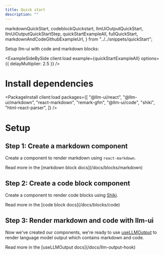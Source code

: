 ```yaml
---
title: Quick start
description: ""
---
```


  markdownQuickStart,
  codeblockQuickstart,
  llmUiOutputQuickStart,
  llmUiOutputQuickStartStep,
  quickStartExampleAll,
  fullQuickStart,
  markdownAndCodeGithubExampleUrl,
} from "../../snippets/quickStart";

Setup llm-ui with code and markdown blocks:

<ExampleSideBySide
  client:load
  example={quickStartExampleAll}
  options={{ delayMultiplier: 2.5 }}
/>

# Install dependencies

<PackageInstall
  client:load
  packages={[
    "@llm-ui/react",
    "@llm-ui/markdown",
    "react-markdown",
    "remark-gfm",
    "@llm-ui/code",
    "shiki",
    "html-react-parser",
  ]}
/>

# Setup

<div class="flex flex-row items-center gap-2">
  <CopyButton client:load text="Copy full example" toCopy={fullQuickStart} />
  <GithubLinkButton client:load href={markdownAndCodeGithubExampleUrl} />
</div>

## Step 1: Create a markdown component

Create a component to render markdown using `react-markdown`.

<CodeBlock code={markdownQuickStart} lang="tsx" />
<div class="flex flex-row items-center gap-3">
  <CopyButton client:load text="Copy full example" toCopy={fullQuickStart} />
  Read more in the [markdown block docs](/docs/blocks/markdown)
</div>

## Step 2: Create a code block component

Create a component to render code blocks using [Shiki](https://shiki.style).

<CodeBlock code={codeblockQuickstart} lang="tsx" />

<div class="flex flex-row items-center gap-3">
  <CopyButton client:load text="Copy full example" toCopy={fullQuickStart} />
  Read more in the [code block docs](/docs/blocks/code)
</div>

## Step 3: Render markdown and code with llm-ui

Now we've created our components, we're ready to use [useLLMOutput](/docs/llm-output-hook) to render language model output which contains markdown and code.

<CodeBlock code={llmUiOutputQuickStartStep} lang="tsx" />
<div class="flex flex-row items-center gap-3">
  <CopyButton client:load text="Copy full example" toCopy={fullQuickStart} />
  Read more in the [useLLMOutput docs](/docs/llm-output-hook)
</div>
